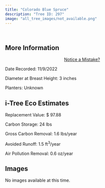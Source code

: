 ```yaml
---
title: "Colorado Blue Spruce"
description: "Tree ID: 297"
image: "all_tree_images/not_available.png"
---
```


<br>

## **More Information**
::: column-margin
<center><a class="button" href="https://forms.gle/W6f5nwYxrM33hF4f7">Notice a Mistake?</a></center>
:::


Date Recorded:  11/9/2022

Diameter at Breast Height:  3  inches

Planters:  Unknown

## **i-Tree Eco Estimates**


 Replacement Value: $ 97.88

 Carbon Storage:  24  lbs

 Gross Carbon Removal:  1.6  lbs/year

 Avoided Runoff:  1.5  ft<sup>3</sup>/year

 Air Pollution Removal:  0.6  oz/year

## **Images**

No images available at this time.
